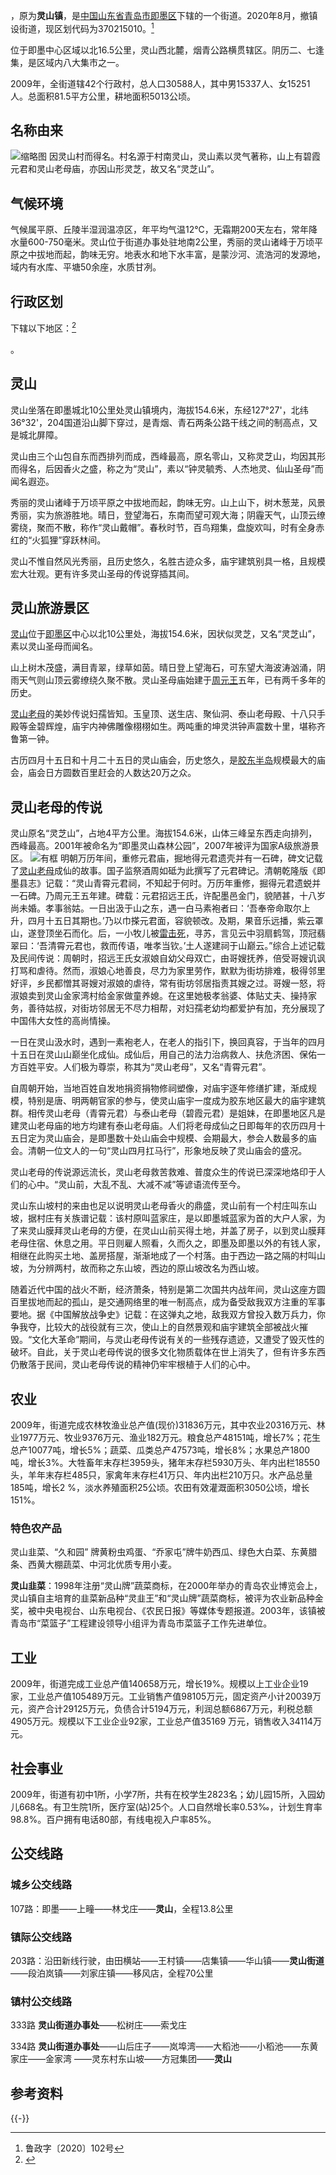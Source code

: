 {{中国乡级行政区|37/02/82/107/000}}

'''{{PAGENAMEBASE}}'''，原为'''灵山镇'''，是[[中华人民共和国|中国]][[山东省|山东省]][[青岛市|青岛市]][[即墨区|即墨区]]下辖的一个街道。2020年8月，撤镇设街道，现区划代码为370215010。<ref>鲁政字〔2020〕102号</ref>

{{PAGENAMEBASE}}位于即墨中心区域以北16.5公里，灵山西北麓，烟青公路横贯辖区。阴历二、七逢集，是区域内八大集市之一。

2009年，全街道辖42个行政村，总人口30588人，其中男15337人、女15251人。总面积81.5平方公里，耕地面积5013公顷。

== 名称由来 ==
[[File:jimo_lingshan.JPG|缩略图]]
因灵山村而得名。村名源于村南灵山，灵山素以灵气著称，山上有碧霞元君和灵山老母庙，亦因山形灵芝，故又名“灵芝山”。

== 气候环境 ==
气候属平原、丘陵半湿润温凉区，年平均气温12℃，无霜期200天左右，常年降水量600-750毫米。灵山位于街道办事处驻地南2公里，秀丽的灵山诸峰于万顷平原之中拔地而起，韵味无穷。地表水和地下水丰富，是蒙沙河、流浩河的发源地，域内有水库、平塘50余座，水质甘冽。

== 行政区划 ==
{{PAGENAMEBASE}}下辖以下地区：<ref>{{PRC admin/ref sgc|37/02/82/107/000}}</ref>

{{PRC admin/children|37/02/82/107/000}}。

== 灵山 ==
灵山坐落在即墨城北10公里处灵山镇境内，海拔154.6米，东经127°27'，北纬36°32'，204国道沿山脚下穿过，是青烟、青石两条公路干线之间的制高点，又是城北屏障。

灵山由三个山包自东而西排列而成，西峰最高，原名零山，又称灵芝山，均因其形而得名，后因香火之盛，称之为“灵山”，素以“钟灵毓秀、人杰地灵、仙山圣母”而闻名遐迩。

秀丽的灵山诸峰于万顷平原之中拔地而起，韵味无穷。山上山下，树木葱茏，风景秀丽，实为旅游胜地。晴日，登望海石，东南而望可观大海；阴霾天气，山顶云缭雾绕，聚而不散，称作“灵山戴帽”。春秋时节，百鸟翔集，盘旋欢叫，时有全身赤红的“火狐狸”穿跃林间。

灵山不惟自然风光秀丽，且历史悠久，名胜古迹众多，庙宇建筑别具一格，且规模宏大壮观。更有许多灵山圣母的传说穿插其间。

== 灵山旅游景区 ==
[[灵山|灵山]]位于[[即墨区|即墨区]]中心以北10公里处，海拔154.6米，因状似灵芝，又名“灵芝山”，素以灵山圣母而闻名。

山上树木茂盛，满目青翠，绿草如茵。晴日登上望海石，可东望大海波涛汹涌，阴雨天气则山顶云雾缭绕久聚不散。灵山圣母庙始建于[[周元王|周元王]]五年，已有两千多年的历史。

[[灵山老母|灵山老母]]的美妙传说妇孺皆知。玉皇顶、送生店、聚仙洞、泰山老母殿、十八只手殿等金碧辉煌，庙宇内神佛雕像栩栩如生。两吨重的坤灵洪钟声震数十里，堪称齐鲁第一钟。

古历四月十五日和十月二十五日的灵山庙会，历史悠久，是[[胶东半岛|胶东半岛]]规模最大的庙会，庙会日方圆数百里赶会的人数达20万之众。

== 灵山老母的传说 ==
灵山原名“灵芝山”，占地4平方公里。海拔154.6米，山体三峰呈东西走向排列，西峰最高。2001年被命名为“即墨灵山森林公园”，2007年被评为国家A级旅游景区。
[[File:Lingshan_temple.jpg|有框]]
明朝万历年间，重修元君庙，掘地得元君遗壳并有一石碑，碑文记载了[[灵山老母|灵山老母]]成仙的故事。国子监祭酒周如砥为此撰写了元君碑记。清朝乾隆版《即墨县志》记载：“灵山青霄元君祠，不知起于何时。万历年重修，掘得元君遗蜕并一石碑。乃周元王五年建。碑载：元君招远王氏，许配墨邑金门，貌陋甚，十八岁尚未婚。孝事翁姑。一日出汲于山之东，遇一白马素袍者曰：‘吾奉帝命取尔上升，四月十五日其期也。’乃以巾搽元君面，容貌顿改。及期，果音乐远播，紫云罩山，遂登顶坐石而化。后，一小牧儿被[[雷击死|雷击死]]，寻苏，言见云中羽扇鹤驾，顶冠翡翠曰：‘吾清霄元君也，救而传语，唯孝当钦。’土人遂建祠于山巅云。”综合上述记载及民间传说：周朝时，招远王氏女淑娘自幼父母双亡，由哥嫂抚养，倍受哥嫂讥讽打骂和虐待。然而，淑娘心地善良，尽力为家里劳作，默默为街坊排难，极得邻里好评，乡民都憎其哥嫂对淑娘的虐待，常有街坊邻居指责其嫂之过。哥嫂一怒，将淑娘卖到灵山金家湾村给金家做童养媳。在这里她极孝翁婆、体贴丈夫、操持家务，善待姑叔，对街坊邻居无不尽力相帮，对妇孺老幼均都爱护有加，充分展现了中国伟大女性的高尚情操。

一日在灵山汲水时，遇到一素袍老人，在老人的指引下，换回真容，于当年的四月十五日在灵山山巅坐化成仙。成仙后，用自己的法力治病救人、扶危济困、保佑一方百姓平安。人们极为尊崇，称其为“灵山老母”，又名“青霄元君”。

自周朝开始，当地百姓自发地捐资捐物修祠塑像，对庙宇逐年修缮扩建，渐成规模，特别是唐、明两朝官家的参与，使灵山庙宇一度成为胶东地区最大的庙宇建筑群。相传灵山老母（青霄元君）与泰山老母（碧霞元君）是姐妹，在即墨地区凡是建灵山老母庙的地方均建有泰山老母庙。人们将老母成仙之日即每年的农历四月十五日定为灵山庙会，是即墨数十处山庙会中规模、会期最大，参会人数最多的庙会。清朝一位文人的一句“灵山四月扛马行”，形象地反映了灵山庙会的盛况。

灵山老母的传说源远流长，灵山老母救苦救难、普度众生的传说已深深地烙印于人们的心中。“灵山前，大乱不乱、大减不减”等谚语流传至今。

灵山东山坡村的来由也足以说明灵山老母香火的鼎盛，灵山前有一个村庄叫东山坡，据村庄有关族谱记载：该村原叫蓝家庄，是以即墨城蓝家为首的大户人家，为了来灵山膜拜灵山老母的方便，在灵山山前买得土地，并盖了房子，以到灵山膜拜老母住宿、休息之用。平日则雇人照看，久而久之，即墨及即墨以外的有钱人家，相继在此购买土地、盖房搭屋，渐渐地成了一个村落。由于西边一路之隔的村叫山坡，为分辨两村，故而称之东山坡，西边的原山坡改名为西山坡。

随着近代中国的战火不断，经济萧条，特别是第二次国共内战年间，灵山这座方圆百里拔地而起的孤山，是交通网络里的唯一制高点，成为备受敌我双方注重的军事要地。据《中国解放战争史》记载：在这弹丸之地，敌我双方曾投入数万兵力，你争我夺，比较大的战役就有三次，使山上的自然景观和庙宇建筑全部被战火摧毁。“文化大革命”期间，与灵山老母传说有关的一些残存遗迹，又遭受了毁灭性的破坏。自此，关于灵山老母传说的很多文化物质载体在世上消失了，但有许多东西仍散落于民间，灵山老母传说的精神仍牢牢根植于人们的心中。

== 农业 ==
2009年，街道完成农林牧渔业总产值(现价)31836万元，其中农业20316万元、林业1977万元、牧业9376万元、渔业182万元。粮食总产48151吨，增长7%；花生总产10077吨，增长5%；蔬菜、瓜类总产47573吨，增长8%；水果总产1800吨，增长3%。大牲畜年末存栏3959头，猪年末存栏5930万头、年内出栏18550头，羊年末存栏485只，家禽年末存栏41万只、年内出栏210万只。水产品总量 185吨，增长2 %，淡水养殖面积25公顷。农田有效灌溉面积3050公顷，增长151%。
=== 特色农产品 ===
灵山韭菜、“久和园” 牌黄粉虫鸡蛋、“乔家屯”牌牛奶西瓜、绿色大白菜、东黄腊条、西黄大棚蔬菜、中河北优质专用小麦。

'''灵山韭菜'''：1998年注册“灵山牌”蔬菜商标，在2000年举办的青岛农业博览会上，灵山镇自主培育的韭菜新品种“灵韭王”和“灵山牌”蔬菜商标，被评为农业新品种金奖，被中央电视台、山东电视台、《农民日报》等媒体专题报道。2003年，该镇被青岛市“菜篮子”工程建设领导小组评为青岛市菜篮子工作先进单位。

== 工业 ==
2009年，街道完成工业总产值140658万元，增长19%。规模以上工业企业19家，工业总产值105489万元。工业销售产值98105万元，固定资产小计20039万元，资产合计29125万元，负债合计5194万元，利润总额6867万元，利税总额4905万元。规模以下工业企业92家，工业总产值35169 万元，销售收入34114万元。

== 社会事业 ==
2009年，街道有初中1所，小学7所，共有在校学生2823名；幼儿园15所，入园幼儿668名。有卫生院1所，医疗室(站)25个。人口自然增长率0.53‰，计划生育率98.8%。百户拥有电话80部，有线电视入户率85%。

== 公交线路 ==

===城乡公交线路===
107路：即墨——上疃——林戈庄——'''灵山'''，全程13.8公里

===镇际公交线路===
203路：沿田新线行驶，由田横站——王村镇——店集镇——华山镇——'''灵山街道'''——段泊岚镇——刘家庄镇——移风店，全程70公里

===镇村公交线路===
333路 '''灵山街道办事处'''——松树庄——索戈庄

334路 '''灵山街道办事处'''——山后庄子——岚埠湾——大稻池——小稻池——东黄家庄——金家湾 ——灵东村东山坡——方冠集团——'''灵山'''

== 参考资料 ==
{{Reflist}}
{{-}}

{{青岛市即墨区行政区划}}
{{PRC admin/navcat|37/02/15/107/000}}